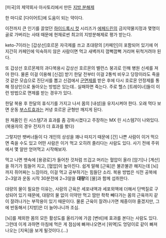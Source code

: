 [미국]의 제약회사 아사토리에서 만든 [[지방 분해제]]

한 마디로 [다이어트]에 도움이 되는 약이다.

이전까지 큰 인기를 끌었던 [[하이드록시 컷]] 시리즈가 [[에페드린]]의 금지약물지정과 몇명이 골로 가버리는 사태 때문에 현재로썬 최고의 지방분해제로 평가 받는다.

keto-7이라는 [갑상선]호르몬 자극제를 쓰고 초대량의 [카페인]이 포함되어 있기에 어지간히 카페인에 익숙하지 않은 사람이면 먹고 새벽까지 껌뻑껌뻑 거리며 뒤척거려야 된다. 

또 갑상선 호르몬제의 과다복용시 갑상선 호르몬의 밸런스 붕괴로 인해 병원 신세를 져야 한다. 물론 이걸 이용해 [신검] 받기 한달 전부터 이걸 2통씩 비우고 당장이라도 죽을 것 같은 모습으로 진단서를 뽑고 신검에서 [[군면제]]를 받은 후에 다시 호로몬 안정제를 통해 정상인으로 돌아오는 방법은 있는데.. 실패하면 죽는다. 주로 헬스 [트레이너]들이 이런 방법으로 면제를 받는 경우가 있다.

한달 복용 후 한달의 휴식기를 가지고 나서 몸의 [내성]을 유지시켜야 한다. 오래 먹다 보면 운동 [[부스트]]효과는 커녕 호르몬 균형만 깨지게 된다.  

원 제품인 린 시스템7과 효과를 좀 강화시켰다고 주장하는 MX 린 시스템7이 나와있다.(복용자의 경우 전자가 더 효과를 봤다)

그렇지만 팻버너들이 다 개인의 상성을 꽤나 따지기 때문에 [간] 나쁜 사람이 이거 먹으면 죽을 수도 있고 어떤 사람은 이거 먹고 오히려 졸리다는 사람도 있다. 사기 전에 주위에서 몇 알만 얻어먹고 시작해보자. 

먹고 나면 뱃속에 [용광로]가 들어찬 것처럼 뜨겁고 머리는 혈압이 올라 [암기]나 [계산]을 하기가 힘들어 지고, [혈압]이 높아진다. 쉽게 말해 [근육]은 불끈불끈 해지는데 [뇌]까지 쥐어짜는 느낌이라, 이걸 먹고 공부하기는 힘들단 소리. 복용 방법은 식전 공복에 2~3알과 운동 시작 30분전에 2~3알을 '''대량'''의 [물]과 함께 섭취한다.

대량의 물이 필요한 이유는, 사람의 근육은 세포내액과 세포외액에 더해서 단백질로 구성되어 있기 때문에, 대량의 물 없이 이약만 먹고 땀만 좍좍 빼다가는 몸의 근육까지 같이 잘려나가는 부작용이 있기 때문이다. 물론 근육이 잘려나가면 체중이야 줄겠지만, 그에 반동해서 [지방]은 더 늘어나니까 조심. 

[뇌]를 제외한 몸의 모든 활성도를 올리기에 가끔 [변비]에 효과를 본다는 사람도 있다. 그런데 이게 과하면 아침에 먹은 게 점심에 빠져나오면서 [위액]도 엉덩이로 같이 빠져나오는 [지옥]을 보게 될것이다.(...) 
